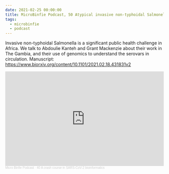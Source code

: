 ```yaml
---
date: 2021-02-25 00:00:00
title: MicroBinfie Podcast, 50 Atypical invasive non-typhoidal Salmonella in The Gambia
tags:
  - microbinfie
  - podcast
---
```

Invasive non-typhoidal Salmonella is a significant public health
challenge in Africa. We talk to Abdoulie Kanteh and Grant Mackenzie
about their work in The Gambia, and their use of genomics to
understand the serovars in circulation.  Manuscript:
https://www.biorxiv.org/content/10.1101/2021.02.18.431831v2

<iframe width="100%" height="300" scrolling="no" frameborder="no" allow="autoplay" src="https://w.soundcloud.com/player/?url=https%3A//api.soundcloud.com/tracks/911314330&color=%23ff5500&auto_play=false&hide_related=false&show_comments=true&show_user=true&show_reposts=false&show_teaser=true&visual=true"></iframe><div style="font-size: 10px; color: #cccccc;line-break: anywhere;word-break: normal;overflow: hidden;white-space: nowrap;text-overflow: ellipsis; font-family: Interstate,Lucida Grande,Lucida Sans Unicode,Lucida Sans,Garuda,Verdana,Tahoma,sans-serif;font-weight: 100;"><a href="https://soundcloud.com/microbinfie" title="Micro Binfie Podcast" target="_blank" style="color: #cccccc; text-decoration: none;">Micro Binfie Podcast</a> · <a href="https://soundcloud.com/microbinfie/40-a-crash-course-in-sars-cov-2-bioinformatics" title="50 Atypical invasive non-typhoidal Salmonella in The Gambia" target="_blank" style="color: #cccccc; text-decoration: none;">40 A crash course in SARS-CoV-2 bioinformatics</a></div>
